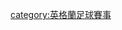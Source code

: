 {{Catnav|頁面分類|...|英國足球|英格蘭足球|英格蘭足球賽事}}
{{Catnav|頁面分類|...|各國足球|各國足球賽事|英格蘭足球賽事}}

[[category:英格蘭足球賽事|category:英格蘭足球賽事]]